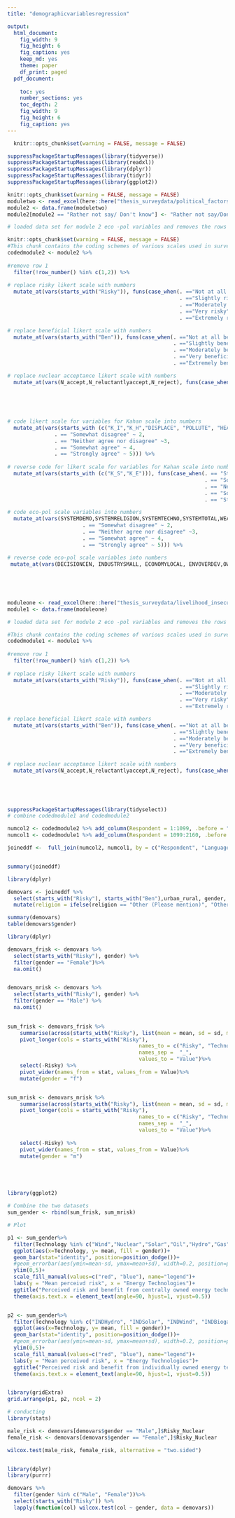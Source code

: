 ```yaml
---
title: "demographicvariablesregression"

output:
  html_document:
    fig_width: 9
    fig_height: 6
    fig_caption: yes
    keep_md: yes
    theme: paper
    df_print: paged
  pdf_document: 
    
    toc: yes
    number_sections: yes
    toc_depth: 2
    fig_width: 9
    fig_height: 6
    fig_caption: yes
---
```


```r
  knitr::opts_chunk$set(warning = FALSE, message = FALSE)

suppressPackageStartupMessages(library(tidyverse))
suppressPackageStartupMessages(library(readxl))
suppressPackageStartupMessages(library(dplyr))
suppressPackageStartupMessages(library(tidyr))
suppressPackageStartupMessages(library(ggplot2))

```


```r
knitr::opts_chunk$set(warning = FALSE, message = FALSE)
moduletwo <- read_excel(here::here("thesis_surveydata/political_factors_complete.xlsx"))
module2 <- data.frame(moduletwo)
module2[module2 == "Rather not say/ Don't know"] <- "Rather not say/Don't know"

# loaded data set for module 2 eco -pol variables and removes the rows with question number and question text
```


```r
knitr::opts_chunk$set(warning = FALSE, message = FALSE)
#This chunk contains the coding schemes of various scales used in survey one: eco-political factors, kahan scale and acceptance scale
codedmodule2 <- module2 %>%
  
#remove row 1
  filter(!row_number() %in% c(1,2)) %>% 
  
# replace risky likert scale with numbers
  mutate_at(vars(starts_with("Risky")), funs(case_when(. =="Not at all risky" ~ 1, 
                                                       . =="Slightly risky" ~ 2, 
                                                       . =="Moderately risky" ~ 3, 
                                                       . =="Very risky" ~ 4, 
                                                       . =="Extremely risky" ~ 5))) %>%

# replace beneficial likert scale with numbers  
  mutate_at(vars(starts_with("Ben")), funs(case_when(. =="Not at all beneficial" ~ 1,
                                                     . =="Slightly beneficial" ~ 2,
                                                     . =="Moderately beneficial" ~ 3,
                                                     . =="Very beneficial" ~ 4,
                                                     . =="Extremely beneficial" ~ 5 ))) %>%

# replace nuclear acceptance likert scale with numbers
  mutate_at(vars(N_accept,N_reluctantlyaccept,N_reject), funs(case_when(. == "Strongly disagree" ~ 1, 
                                                                        . == "Somewhat disagree" ~ 2,
                                                                        . == "Neither agree nor disagree" ~3,
                                                                        . == "Somewhat agree" ~ 4,
                                                                        . == "Strongly agree" ~ 5))) %>%
  
# code likert scale for variables for Kahan scale into numbers
  mutate_at(vars(starts_with (c("K_I","K_H","DISPLACE", "POLLUTE", "HEALTH", "JOBS", "BEAUTY", "PRIDE", "NPRIDE", "DEV", "PROSPER", "RELY"))), funs(case_when(. == "Strongly disagree" ~ 1, 
               . == "Somewhat disagree" ~ 2,
               . == "Neither agree nor disagree" ~3,
               . == "Somewhat agree" ~ 4,
               . == "Strongly agree" ~ 5))) %>%
  
# reverse code for likert scale for variables for Kahan scale into numbers
  mutate_at(vars(starts_with (c("K_S","K_E"))), funs(case_when(. == "Strongly disagree" ~ 5, 
                                                               . == "Somewhat disagree" ~ 4,
                                                               . == "Neither agree nor disagree" ~3,
                                                               . == "Somewhat agree" ~ 2,
                                                               . == "Strongly agree" ~ 1))) %>%

# code eco-pol scale variables into numbers
  mutate_at(vars(SYSTEMDEMO,SYSTEMRELIGION,SYSTEMTECHNO,SYSTEMTOTAL,WEALTHLIM,MECHANISATION,DECISIONDECEN,INDUSTRYLARGE,ECONOMYGLOBAL,OWNERPVT,OWNERNOREG), funs(case_when(. == "Strongly disagree" ~ 1, 
                        . == "Somewhat disagree" ~ 2,
                        . == "Neither agree nor disagree" ~3,
                        . == "Somewhat agree" ~ 4,
                        . == "Strongly agree" ~ 5))) %>%

# reverse code eco-pol scale variables into numbers 
 mutate_at(vars(DECISIONCEN, INDUSTRYSMALL, ECONOMYLOCAL, ENVOVERDEV,OWNERPUB, OWNERREG), funs(case_when(. == "Strongly disagree" ~ 5, 
                                                                                                         . == "Somewhat disagree" ~ 4,
                                                                                                         . == "Neither agree nor disagree" ~3,
                                                                                                         . == "Somewhat agree" ~ 2,
                                                                                                         . == "Strongly agree" ~ 1)))

```


```r

moduleone <- read_excel(here::here("thesis_surveydata/livelihood_insecurity_complete.xlsx"))
module1 <- data.frame(moduleone)

# loaded data set for module 2 eco -pol variables and removes the rows with question number and question text
```



```r
#This chunk contains the coding schemes of various scales used in survey one: eco-political factors, kahan scale and acceptance scale
codedmodule1 <- module1 %>%
  
#remove row 1
  filter(!row_number() %in% c(1,2)) %>% 
  
# replace risky likert scale with numbers
  mutate_at(vars(starts_with("Risky")), funs(case_when(. =="Not at all risky" ~ 1, 
                                                       . =="Slightly risky" ~ 2, 
                                                       . =="Moderately risky" ~ 3, 
                                                       . =="Very risky" ~ 4, 
                                                       . =="Extremely risky" ~ 5))) %>%

# replace beneficial likert scale with numbers  
  mutate_at(vars(starts_with("Ben")), funs(case_when(. =="Not at all beneficial" ~ 1,
                                                     . =="Slightly beneficial" ~ 2,
                                                     . =="Moderately beneficial" ~ 3,
                                                     . =="Very beneficial" ~ 4,
                                                     . =="Extremely beneficial" ~ 5 ))) %>%

# replace nuclear acceptance likert scale with numbers
  mutate_at(vars(N_accept,N_reluctantlyaccept,N_reject), funs(case_when(. == "Strongly disagree" ~ 1, 
                                                                        . == "Somewhat disagree" ~ 2,
                                                                        . == "Neither agree nor disagree" ~3,
                                                                        . == "Somewhat agree" ~ 4,
                                                                        . == "Strongly agree" ~ 5)))

```

```r

suppressPackageStartupMessages(library(tidyselect))
# combine codedmodule1 and codedmodule2

numcol2 <- codedmodule2 %>% add_column(Respondent = 1:1099, .before = "Language") 
numcol1 <- codedmodule1 %>% add_column(Respondent = 1099:2160, .before = "Language")

joineddf <-  full_join(numcol2, numcol1, by = c("Respondent", "Language", "Survey_Date", "State", "Risky_Hydro", "Risky_Solar", "Risky_Wind", "Risky_Nuclear", "Risky_Coal", "Risky_Gas", "Risky_Oil", "Risky_INDHydro", "Risky_INDSolar", "Risky_INDWind", "Risky_INDBiogas", "Risky_INDDiesel", "Risky_INDKerosene", "Risky_INDFirewoodetc", "Risky_INDLPG", "Ben_Hydro", "Ben_Solar", "Ben_Wind", "Ben_Nuclear", "Ben_Coal", "Ben_Gas", "Ben_Oil", "Ben_INDHydro", "Ben_INDSolar", "Ben_INDWind", "Ben_INDDiesel", "Ben_INDBiogas", "Ben_INDFirewoodetc", "Ben_INDLPG", "Ben_INDKerosene", "N_accept", "N_reluctantlyaccept", "N_reject", "age", "urban_rural", "gender", "caste", "religion", "religiontext")) 


summary(joineddf)

```



```r
library(dplyr)

demovars <- joineddf %>%
  select(starts_with("Risky"), starts_with("Ben"),urban_rural, gender, caste, religion, age, State)%>%
  mutate(religion = ifelse(religion == "Other (Please mention)", "Other", religion))

summary(demovars)
table(demovars$gender)


```


```r
library(dplyr)

demovars_frisk <- demovars %>%
  select(starts_with("Risky"), gender) %>%
  filter(gender == "Female")%>%
  na.omit()


demovars_mrisk <- demovars %>%
  select(starts_with("Risky"), gender) %>%
  filter(gender == "Male") %>%
  na.omit()

  
sum_frisk <- demovars_frisk %>% 
    summarise(across(starts_with("Risky"), list(mean = mean, sd = sd, median = median, n = nrow))) %>%
    pivot_longer(cols = starts_with("Risky"), 
                                          names_to = c("Risky", "Technology", "stat"), 
                                          names_sep =  "_",
                                          values_to = "Value")%>%
    select(-Risky) %>%
    pivot_wider(names_from = stat, values_from = Value)%>%
    mutate(gender = "f")


sum_mrisk <- demovars_mrisk %>% 
    summarise(across(starts_with("Risky"), list(mean = mean, sd = sd, median = median, n = nrow))) %>%
    pivot_longer(cols = starts_with("Risky"), 
                                          names_to = c("Risky", "Technology", "stat"), 
                                          names_sep =  "_",
                                          values_to = "Value")%>%
                                         
    select(-Risky) %>%
    pivot_wider(names_from = stat, values_from = Value)%>%
    mutate(gender = "m")






```

```r
library(ggplot2)

# Combine the two datasets
sum_gender <- rbind(sum_frisk, sum_mrisk)

# Plot

p1 <- sum_gender%>% 
  filter(Technology %in% c("Wind","Nuclear","Solar","Oil","Hydro","Gas","Coal")) %>%
  ggplot(aes(x=Technology, y= mean, fill = gender))+
  geom_bar(stat="identity", position=position_dodge())+
  #geom_errorbar(aes(ymin=mean-sd, ymax=mean+sd), width=0.2, position=position_dodge(0.9)) +
  ylim(0,5)+
  scale_fill_manual(values=c("red", "blue"), name="legend")+
  labs(y = "Mean perceivd risk", x = "Energy Technologies")+
  ggtitle("Perceived risk and benefit from centrally owned energy technologies by gender")+
  theme(axis.text.x = element_text(angle=90, hjust=1, vjust=0.5))


p2 <- sum_gender%>% 
  filter(Technology %in% c("INDHydro", "INDSolar", "INDWind", "INDBiogas","INDDiesel", "INDKerosene","INDFirewoodetc","INDLPG")) %>%
  ggplot(aes(x=Technology, y= mean, fill = gender))+
  geom_bar(stat="identity", position=position_dodge())+
  #geom_errorbar(aes(ymin=mean-sd, ymax=mean+sd), width=0.2, position=position_dodge(0.9)) +
  ylim(0,5)+
  scale_fill_manual(values=c("red", "blue"), name="legend")+
  labs(y = "Mean perceived risk", x = "Energy Technologies")+
  ggtitle("Perceived risk and benefit from individually owned energy technologies by gender")+
  theme(axis.text.x = element_text(angle=90, hjust=1, vjust=0.5))


library(gridExtra)
grid.arrange(p1, p2, ncol = 2)

```


```r

# conducting 
library(stats)

male_risk <- demovars[demovars$gender == "Male",]$Risky_Nuclear
female_risk <- demovars[demovars$gender == "Female",]$Risky_Nuclear

wilcox.test(male_risk, female_risk, alternative = "two.sided")


library(dplyr)
library(purrr)

demovars %>% 
  filter(gender %in% c("Male", "Female"))%>%
  select(starts_with("Risky")) %>% 
  lapply(function(col) wilcox.test(col ~ gender, data = demovars))



```

